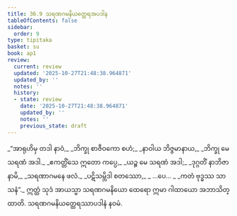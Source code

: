 ```yaml
---
title: 36.9 သရဏဂမနိယတ္ထေရအပဒါန
tableOfContents: false
sidebar:
  order: 9
type: tipitaka
basket: su
book: ap1
review:
  current: review
  updated: '2025-10-27T21:48:38.964871'
  updated_by: ''
  notes: ''
  history:
  - state: review
    date: '2025-10-27T21:48:38.964871'
    updated_by: ''
    notes: ''
    previous_state: draft
---
```



<ReviewStatus review={frontmatter.review} showDetails={true} />

<HypothesisAnnotation frontmatter={frontmatter} />

<DynamicBreadcrumb />

<Division number="34" book="ap1" e="ch" v="20" p="328">

<Paragraph number="4019" type="verses" book="ap1">
_“အာရုဟိမှ တဒါ နာဝံ,_  
_ဘိက္ခု စာဇီဝကော စဟံ;_  
_နာဝါယ ဘိဇ္ဇမာနာယ,_  
_ဘိက္ခု မေ သရဏံ အဒါ._  

</Paragraph>

</Division>
<Division number="35" book="ap1" e="ch" v="20" p="328">

<Paragraph number="4020" type="verses" book="ap1">
_ဧကတ္တိံသေ ဣတော ကပ္ပေ,_  
_ယဉ္စ မေ သရဏံ အဒါ;_  
_ဒုဂ္ဂတိံ နာဘိဇာနာမိ,_  
_သရဏာဂမနေ ဖလံ._  

</Paragraph>

</Division>
<Division number="36" book="ap1" e="ch" v="20" p="329">

<Paragraph number="4021" type="verses" book="ap1">
_ပဋိသမ္ဘိဒါ စတဿော,_  
_ …ပေ… _  
_ကတံ ဗုဒ္ဓဿ သာသနံ”._  

</Paragraph>

<Paragraph number="4022" book="ap1">
ဣတ္ထံ သုဒံ အာယသ္မာ သရဏဂမနိယော ထေရော ဣမာ ဂါထာယော အဘာသိတ္ထာတိ.

</Paragraph>
</Division>

<Paragraph number="4023" type="center" book="ap1">
သရဏဂမနိယတ္ထေရဿာပဒါနံ နဝမံ.
</Paragraph>